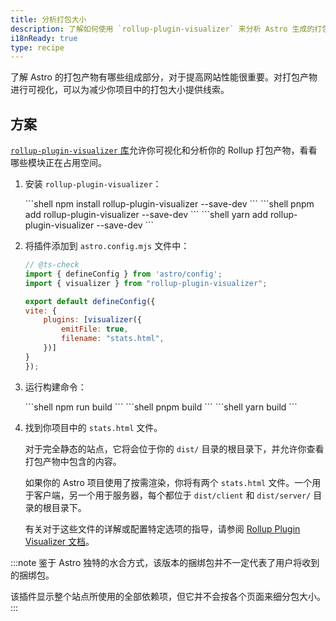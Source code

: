 ```yaml
---
title: 分析打包大小
description: 了解如何使用 `rollup-plugin-visualizer` 来分析 Astro 生成的打包产物。
i18nReady: true
type: recipe
---
```



了解 Astro 的打包产物有哪些组成部分，对于提高网站性能很重要。对打包产物进行可视化，可以为减少你项目中的打包大小提供线索。

## 方案

[`rollup-plugin-visualizer` 库](https://github.com/btd/rollup-plugin-visualizer)允许你可视化和分析你的 Rollup 打包产物，看看哪些模块正在占用空间。
<Steps>
1. 安装 `rollup-plugin-visualizer`：

    <PackageManagerTabs>
        <Fragment slot="npm">
        ```shell
        npm install rollup-plugin-visualizer --save-dev
        ```
        </Fragment>
        <Fragment slot="pnpm">
        ```shell
        pnpm add rollup-plugin-visualizer --save-dev
        ```
        </Fragment>
        <Fragment slot="yarn">
        ```shell
        yarn add rollup-plugin-visualizer --save-dev
        ```
        </Fragment>
    </PackageManagerTabs>

2. 将插件添加到 `astro.config.mjs` 文件中：

    ```js
    // @ts-check
    import { defineConfig } from 'astro/config';
    import { visualizer } from "rollup-plugin-visualizer";

    export default defineConfig({
    vite: {
        plugins: [visualizer({
            emitFile: true,
            filename: "stats.html",
        })]
    }
    });
    ```
3. 运行构建命令：

    <PackageManagerTabs>
        <Fragment slot="npm">
        ```shell
        npm run build
        ```
        </Fragment>
        <Fragment slot="pnpm">
        ```shell
        pnpm build
        ```
        </Fragment>
        <Fragment slot="yarn">
        ```shell
        yarn build
        ```
        </Fragment>
    </PackageManagerTabs>

4. 找到你项目中的 `stats.html` 文件。

    对于完全静态的站点，它将会位于你的 `dist/` 目录的根目录下，并允许你查看打包产物中包含的内容。
		
    如果你的 Astro 项目使用了按需渲染，你将有两个 `stats.html` 文件。一个用于客户端，另一个用于服务器，每个都位于 `dist/client` 和 `dist/server/` 目录的根目录下。
		
    有关对于这些文件的详解或配置特定选项的指导，请参阅 [Rollup Plugin Visualizer 文档](https://github.com/btd/rollup-plugin-visualizer#how-to-use-generated-files)。
		
</Steps>

:::note
鉴于 Astro 独特的水合方式，该版本的捆绑包并不一定代表了用户将收到的捆绑包。

该插件显示整个站点所使用的全部依赖项，但它并不会按各个页面来细分包大小。
:::
